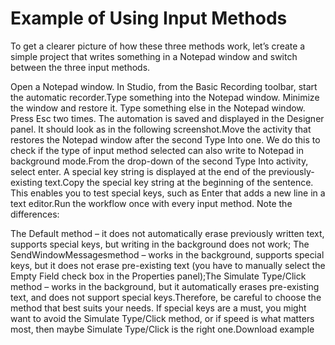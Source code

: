 ﻿# Example of Using Input Methods

To get a clearer picture of how these three methods work, let’s create a simple project that writes something in a Notepad window and switch between the three input methods.

Open a Notepad window.
In Studio, from the Basic Recording toolbar, start the automatic recorder.Type something into the Notepad window.
Minimize the window and restore it.
Type something else in the Notepad window.
Press Esc two times. The automation is saved and displayed in the Designer panel. It should look as in the following screenshot.Move the activity that restores the Notepad window after the second Type Into one. We do this to check if the type of input method selected can also write to Notepad in background mode.From the drop-down of the second Type Into activity, select enter. A special key string is displayed at the end of the previously-existing text.Copy the special key string at the beginning of the sentence. This enables you to test special keys, such as Enter that adds a new line in a text editor.Run the workflow once with every input method. Note the differences:

The Default method – it does not automatically erase previously written text, supports special keys, but writing in the background does not work;
The SendWindowMessagesmethod – works in the background, supports special keys, but it does not erase pre-existing text (you have to manually select the Empty Field check box in the Properties panel);The Simulate Type/Click method – works in the background, but it automatically erases pre-existing text, and does not support special keys.Therefore, be careful to choose the method that best suits your needs. If special keys are a must, you might want to avoid the Simulate Type/Click method, or if speed is what matters most, then maybe Simulate Type/Click is the right one.Download example
